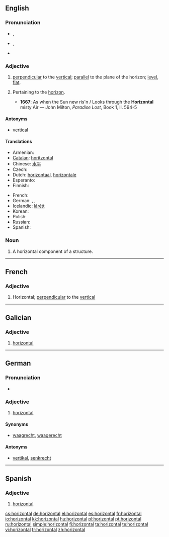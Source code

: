 ==English==

===Pronunciation===
* {{a|RP}} {{IPA|/ˌhɒɹɪˈzɒntəl/}}, {{SAMPA|/%hQr@"zQnt@l/}}
* {{a|US}} {{IPA|/ˌhɔːɹəˈzɑːntəl/}}, {{SAMPA|/%hO:r@"zA:nt@l/}}
* {{audio|En-us-horizontal.ogg|Audio (US)}}

===Adjective===
{{en-adj}}

# [[perpendicular]] to the [[vertical]]; [[parallel]] to the plane of the horizon; [[level]], [[flat]].
# {{archaic}} Pertaining to the [[horizon]].
#* '''1667''': As when the Sun new ris'n / Looks through the '''Horizontal''' misty Air — John Milton, ''Paradise Lost'', Book 1, ll. 594-5

====Antonyms====
* [[vertical]]

====Translations====
{{trans-top|parallel to the plane of the horizon}}
* Armenian: {{t-|hy|հորիզոնական|tr=horizonakan|sc=Hayeren|xs=Armenian}}
* [[Catalan]]: [[horitzontal]]
* Chinese: [[水平]]
* Czech: {{t-|cs|vodorovný|m}}
* Dutch: [[horizontaal]], [[horizontale]]
* Esperanto: {{t|eo|horizontala}}
* Finnish: {{t-|fi|vaakasuora}}
{{trans-mid}}
* French: {{t+|fr|horizontal}}
* German: {{t+|de|horizontal}}, {{t+|de|waagrecht}}, {{t+|de|waagerecht}}
* Icelandic: [[lárétt]]
* Korean: {{t+|ko|가로|tr=garo|sc=Hang}}
* Polish: {{t+|pl|poziomy}}
* Russian: {{t|ru|горизонтальный|tr=gorizontál'nyj|sc=Cyrl}}
* Spanish: {{t|es|horizontal|m|f}}
{{trans-bottom}}

===Noun===
{{en-noun}}
# A horizontal component of a structure.

----

==French==

===Adjective===
{{fr-adj-al|horizont|ɔ.ʁi.zɔ̃.t}}

# Horizontal; [[perpendicular]] to the [[vertical]]

----

==Galician==

===Adjective===
{{gl-adj|f=horizontal|pl=horizontais}}

# [[#English|horizontal]]

----

==German==

===Pronunciation===
* {{audio|De-horizontal.ogg|Audio}}

===Adjective===
{{de-adj|-}}

# [[horizontal#English|horizontal]]

====Synonyms====
* [[waagrecht]], [[waagerecht]]

====Antonyms====
* [[vertikal#German|vertikal]], [[senkrecht]]

----

==Spanish==

===Adjective===
{{es-adj|pl=horizontales}}

# [[#English|horizontal]]

[[cs:horizontal]]
[[de:horizontal]]
[[el:horizontal]]
[[es:horizontal]]
[[fr:horizontal]]
[[io:horizontal]]
[[kk:horizontal]]
[[hu:horizontal]]
[[pl:horizontal]]
[[pt:horizontal]]
[[ru:horizontal]]
[[simple:horizontal]]
[[fi:horizontal]]
[[ta:horizontal]]
[[te:horizontal]]
[[vi:horizontal]]
[[tr:horizontal]]
[[zh:horizontal]]